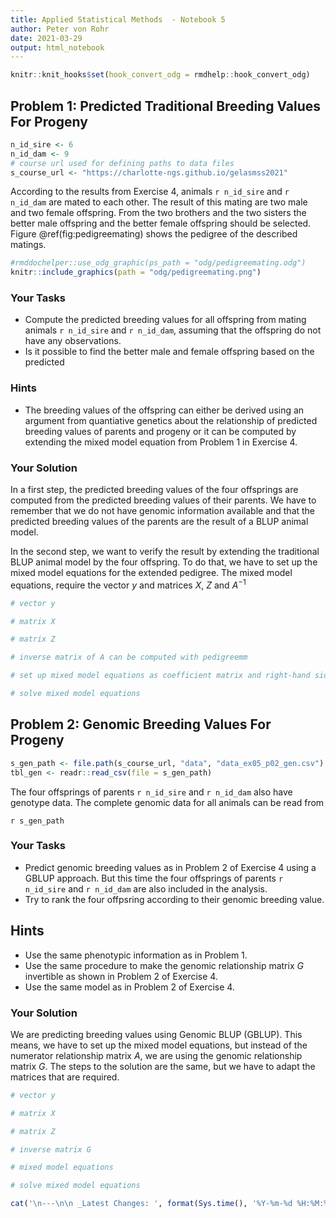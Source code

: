 ```yaml
---
title: Applied Statistical Methods  - Notebook 5
author: Peter von Rohr
date: 2021-03-29
output: html_notebook
---
```


```r
knitr::knit_hooks$set(hook_convert_odg = rmdhelp::hook_convert_odg)
```

## Problem 1: Predicted Traditional Breeding Values For Progeny
```r
n_id_sire <- 6
n_id_dam <- 9
# course url used for defining paths to data files
s_course_url <- "https://charlotte-ngs.github.io/gelasmss2021"
```

According to the results from Exercise 4, animals `r n_id_sire` and `r n_id_dam` are mated to each other. The result of this mating are two male and two female offspring. From the two brothers and the two sisters the better male offspring and the better female offspring should be selected. Figure \@ref(fig:pedigreemating) shows the pedigree of the described matings.

```r
#rmddochelper::use_odg_graphic(ps_path = "odg/pedigreemating.odg")
knitr::include_graphics(path = "odg/pedigreemating.png")
```


### Your Tasks
* Compute the predicted breeding values for all offspring from mating animals `r n_id_sire` and `r n_id_dam`, assuming that the offspring do not have any observations.
* Is it possible to find the better male and female offspring based on the predicted


### Hints
* The breeding values of the offspring can either be derived using an argument from quantiative genetics about the relationship of predicted breeding values of parents and progeny or it can be computed by extending the mixed model equation from Problem 1 in Exercise 4. 


### Your Solution
In a first step, the predicted breeding values of the four offsprings are computed from the predicted breeding values of their parents. We have to remember that we do not have genomic information available and that the predicted breeding values of the parents are the result of a BLUP animal model.

In the second step, we want to verify the result by extending the traditional BLUP animal model by the four offspring. To do that, we have to set up the mixed model equations for the extended pedigree. The mixed model equations, require the vector $y$ and matrices $X$, $Z$ and $A^{-1}$

```r
# vector y

# matrix X

# matrix Z

# inverse matrix of A can be computed with pedigreemm

# set up mixed model equations as coefficient matrix and right-hand side

# solve mixed model equations

```






## Problem 2: Genomic Breeding Values For Progeny
```r
s_gen_path <- file.path(s_course_url, "data", "data_ex05_p02_gen.csv")
tbl_gen <- readr::read_csv(file = s_gen_path)
```

The four offsprings of parents `r n_id_sire` and `r n_id_dam` also have genotype data. The complete genomic data for all animals can be read from 

`r s_gen_path`


### Your Tasks
* Predict genomic breeding values as in Problem 2 of Exercise 4 using a GBLUP approach. But this time the four offsprings of parents `r n_id_sire` and `r n_id_dam` are also included in the analysis. 
* Try to rank the four offpsring according to their genomic breeding value.


## Hints
* Use the same phenotypic information as in Problem 1. 
* Use the same procedure to make the genomic relationship matrix $G$ invertible as shown in Problem 2 of Exercise 4.
* Use the same model as in Problem 2 of Exercise 4.


### Your Solution
We are predicting breeding values using Genomic BLUP (GBLUP). This means, we have to set up the mixed model equations, but instead of the numerator relationship matrix $A$, we are using the genomic relationship matrix $G$. The steps to the solution are the same, but we have to adapt the matrices that are required. 

```r
# vector y

# matrix X

# matrix Z

# inverse matrix G

# mixed model equations

# solve mixed model equations

```


 


```r
cat('\n---\n\n _Latest Changes: ', format(Sys.time(), '%Y-%m-%d %H:%M:%S'), ' (', Sys.info()['user'], ')_\n', sep = '')
```
